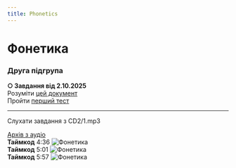 ```yaml
---
title: Phonetics
---
```



# Фонетика

### Друга підгрупа

**○ Завдання від 2.10.2025** \
Розуміти [цей документ](https://krnu.org/mod/resource/view.php?id=26439) \
Пройти [перший тест](https://krnu.org/mod/quiz/view.php?id=1267)

---

<Callout type="info">Слухати завдання з CD2/1.mp3</Callout>

[Архів з аудіо](https://drive.google.com/drive/mobile/folders/1wS6gswOli-StjoNAvlZ7RwPoZV7mU7x8) \
**Таймкод** 4:36
![Фонетика](/img/fn2_1.jpg) \
**Таймкод** 5:01
![Фонетика](/img/fn2_2.jpg) \
**Таймкод** 5:57
![Фонетика](/img/fn2_3.jpg)

